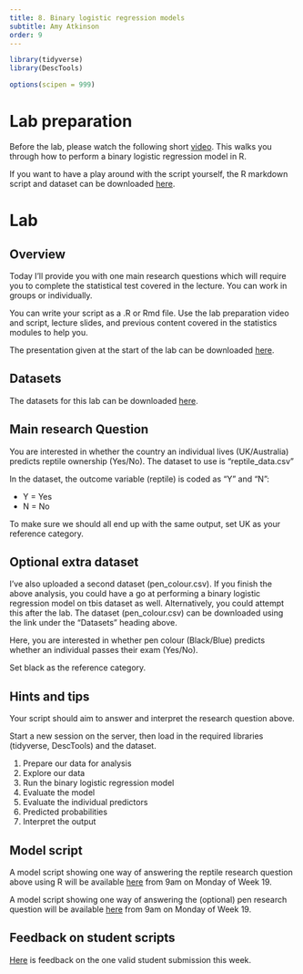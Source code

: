 ```yaml
---
title: 8. Binary logistic regression models
subtitle: Amy Atkinson
order: 9
---
```


```r
library(tidyverse)
library(DescTools)

options(scipen = 999)
```

<!--
# Lecture

[Part 1](https://lancaster.cloud.panopto.eu/Panopto/Pages/Viewer.aspx?id=17e11776-9467-4cae-98c3-b288009fb455): This part covers why it is important to understand binary logistic regression, and why it is not appropriate to run a linear regression model when the outcome is binary It also covers an introduction to binary logistic regression.

[Part 2](https://lancaster.cloud.panopto.eu/Panopto/Pages/Viewer.aspx?id=36c10842-4e40-49f7-ba1c-b288009fb3ed): This part introduces the concept of odds and odds ratios, and provides an example of how to calculate odds ratios manually (to aid in understanding about what odds and odds ratios represents).

[Part 3](https://lancaster.cloud.panopto.eu/Panopto/Pages/Viewer.aspx?id=94bdac5b-4bf9-44c2-84a3-b288009fb40f): This part covers the assumptions of binary logistic regression when you have one categorical predictor

[Part 4](https://lancaster.cloud.panopto.eu/Panopto/Pages/Viewer.aspx?id=d813199b-569c-4d79-83bc-b288009fb3ac): This part covers how to run a binary logistic regression model with one categorical predictor in R, and how to interpret the output

Download all the lecture slides [here](https://modules.lancaster.ac.uk/mod/folder/view.php?id=2507066) in both .pptx and .pdf format.

-->

# Lab preparation

Before the lab, please watch the following short [video](https://lancaster.cloud.panopto.eu/Panopto/Pages/Viewer.aspx?id=e64d817e-2db7-4a34-aec1-b288009fb38c). This walks you through how to perform a binary logistic regression model in R.

If you want to have a play around with the script yourself, the R markdown script and dataset can be downloaded [here](https://modules.lancaster.ac.uk/mod/folder/view.php?id=2507071).


# Lab

## Overview

Today I’ll provide you with one main research questions which will require you to complete the statistical test covered in the lecture. You can work in groups or individually.

You can write your script as a .R or Rmd file. Use the lab preparation video and script, lecture slides, and previous content covered in the statistics modules to help you.

The presentation given at the start of the lab can be downloaded [here](https://modules.lancaster.ac.uk/mod/resource/view.php?id=2604321).

## Datasets

The datasets for this lab can be downloaded [here](https://modules.lancaster.ac.uk/mod/folder/view.php?id=2507073).

## Main research Question

You are interested in whether the country an individual lives (UK/Australia) predicts reptile ownership (Yes/No). The dataset to use is "reptile_data.csv"

In the dataset, the outcome variable (reptile) is coded as "Y" and "N":

- Y = Yes
- N = No

To make sure we should all end up with the same output, set UK as your reference category.

## Optional extra dataset

I've also uploaded a second dataset (pen_colour.csv). If you finish the above analysis, you could have a go at performing a binary logistic regression model on tbis dataset as well. Alternatively, you could attempt this after the lab. The dataset (pen_colour.csv) can be downloaded using the link under the "Datasets" heading above.

Here, you are interested in whether pen colour (Black/Blue) predicts whether an individual passes their exam (Yes/No). 

Set black as the reference category.

## Hints and tips

Your script should aim to answer and interpret the research question above. 

Start a new session on the server, then load in the required libraries (tidyverse, DescTools) and the dataset.

1. Prepare our data for analysis
2. Explore our data
3. Run the binary logistic regression model
4. Evaluate the model
5. Evaluate the individual predictors
6. Predicted probabilities
7. Interpret the output


## Model script 

A model script showing one way of answering the reptile research question above using R will be available [here](https://modules.lancaster.ac.uk/mod/resource/view.php?id=2507075) from 9am on Monday of Week 19. 

A model script showing one way of answering the (optional) pen research question will be available [here](https://modules.lancaster.ac.uk/mod/resource/view.php?id=2507076) from 9am on Monday of Week 19.


## Feedback on student scripts

[Here](https://modules.lancaster.ac.uk/mod/folder/view.php?id=2507079) is feedback on the one valid student submission this week. 

<!--

# Independent learning activities 

Below are some independent learning activities you can have a go at to help consolidate the content. These are optional, but recommended. Activity 1 is the WBA. Activities 2 and 3 are further activities to help you consolidate the content.

## Activity 1: The WBA

The WBA can be accessed [here](https://modules.lancaster.ac.uk/mod/quiz/view.php?id=2506936) from 27th February 2025. Each student gets three attempts. We recommend having a go at the WBA following the lecture and lab. We recommend saving at least one attempt for revision purposes close in time to the class test.

## Activity 2: Calculating odds ratios manually

This activity will involve work with the following data. You are a researcher interested in whether being excited (yes/no) predicts whether an individual passes their driving test (yes/no). Here is a table of frequencies.

```r

knitr::include_graphics("data/Wk8/Week8_worksheet1.png")
```

<span style="color:purple">**QUESTION 1: What are the odds of passing the driving test in the “Excited – Yes” group?**</span>

<span style="color:purple">**QUESTION 2: What are the odds of passing the driving test in the “Excited – No” group?**</span>

<span style="color:purple">**QUESTION 3: What is the odds ratio (where “Excited – No” is the original odds)?**</span>
 
<span style="color:purple">**QUESTION 4: What does this odds ratio mean?**</span>

<span style="color:purple">**QUESTION 5: Is there evidence of quasi-complete separation or complete separation here? Give a reason for your answer.**</span>

### Activity 2 answers:

**What are the odds of passing the driving test in the “Excited – Yes” group?**

<span style="color:purple">1.1666666668</span>

::: {.callout-tip collapse="true"}
## How was this calculated?

Here is how this answers were computed:

The probability of individuals who are excited (Excited – Yes) passing the driving test:

14/26 = 0.5384615385

14 is the number of participants who were excited and passed the driving test. 

26 is the total number of individuals who responded “Excited – Yes” (14+12)

The probability of individuals who are excited (Excited – Yes) not passing the driving test: 

12/26 = 0.4615384615

12 is the number of participants who were excited and did not pass the driving test.

26 is the total number of individuals who responded “Excited – Yes” (14+12)

The odds of individuals who are excited passing the driving test:

0.5384615385 / 0.4615384615 = 1.1666666668

Answer = 1.1666666668

:::

**What are the odds of passing the driving test in the “Excited – No” group?**

<span style="color:purple">0.275862069</span>

::: {.callout-tip collapse="true"}
## How was this calculated?

The probability of individuals who are not excited (Excited – No) passing the driving test:

8/37 = 0.216216216

8 is the number of participants who were not excited and passed the driving test. 

37 is the total number of individuals who responded “Excited – No” (8+29)

The probability of individuals who are excited (Excited - No) not passing the driving test:

29/37 = 0.783783783

29 is the number of participants who were not excited and did not pass the driving test. 

37 is the total number of individuals who responded “Excited – No” (8+29)

The odds of individuals who are not excited passing the driving test:

0.216216216 / 0.783783783 = 0.275862069

:::

**What is the odds ratio (where “Excited – No” is the original odds)?**

<span style="color:purple">4.23</span>

::: {.callout-tip collapse="true"}

## How was this calculated?

1.1666666668  / 0.275862069 = 4.23

The odds ratio = 4.23

:::
 
**What does this odds ratio mean?**

<span style="color:purple">Individuals who were excited had a 4.23x higher odds of passing the driving test relative to individuals who were not excited.</span>

**Is there evidence of quasi-complete separation or complete separation here? Give a reason for your answer.**

<span style="color:purple">No – all cells have quite a few observations. There is no evidence of quasi-complete separation or complete separation.</span>

## Activity 3:

Activity 2 examines the following research question. You are a researcher interested in
whether social media use (< 2 hours per day / > 2 hours per day) predicts whether an individual reports difficulty falling asleep (yes/no). Here is a table of
frequencies:

```r

knitr::include_graphics("data/Wk8/Week8_worksheet2.png")
```
You analyse this data in R and the output of your model is below. For the outcome, you set
“0” as “Reports difficulty falling asleep - No” and “1” as “Reports difficulty falling asleep - Yes”.

#### Model output

Here is the model output:

```r
sleep_data <- read_csv("data/Wk8/l8_worksheet2.csv", show_col_types = FALSE)

sleep_data$sleep_numeric <- recode(sleep_data$Difficulty_falling_asleep, "No" = 0, "Yes"= 1) 

sleep_data$Social_media_use <- as.factor(sleep_data$Social_media_use)

sleep_model <- glm(sleep_numeric ~ Social_media_use, data = sleep_data, family = binomial())

summary(sleep_model)
```
#### Evaluating the model output

You run some code to produce the model’s chi-square statistic, the degrees of freedom and the p-value. These are displayed below. Use this to answer the following question:

Chi square = 8.20
Degrees of freedom = 1
P-value = 0.004

<span style="color:purple">**QUESTION 1: What do these values indicate?**</span>

#### Evaluating Pseudo R2

Here are the Pseudo R2 values. Use this output to answer the following two questions:
```r
PseudoR2(sleep_model, which = "all")
```

<span style="color:purple">**QUESTION 2: Which Pseudo R2 values might you report (based on the lecture)?**</span>

<span style="color:purple">**QUESTION 3: What are the value of these Pseudo R2s?**</span>

#### Evaluating the individual predictors

Look back at the summary output. Use this output to answer the following four questions:

<span style="color:purple">**QUESTION 4: What is the reference category for the predictor “Social media use”?**</span>

<span style="color:purple">**QUESTION 5: What does the Intercept Estimate represent?**</span>

<span style="color:purple">**QUESTION 6: What does the Social_media_use> 2 hours Estimate represent?**</span>

<span style="color:purple">**QUESTION 7: From the p-value in the summary table for the Social_media_use >2 hours row, what can you conclude?**</span>


##### Exponentiating the estimates:

Here are the exponentiated values. Use this output to answer the following three questions: 

```r
(sleep_model_exponentiated <- exp(sleep_model$coefficients))
```

<span style="color:purple">**QUESTION 8: What does the Intercept represent?**</span>

<span style="color:purple">**QUESTION 9: What does the Social_media_use> 2 hours value represent?**</span>

<span style="color:purple">**QUESTION 10: Can you interprert the Social_media_use> 2 hours value?**</span>

##### Confidence intervals:

Here are the confidence intervals. Use this output to answer the following question: 

```r
sleep_model_odds_confidence_intervals <- exp(confint(sleep_model))
sleep_model_odds_confidence_intervals
```

<span style="color:purple">**QUESTION 11: What does the Social_media_use >2 hours 95% confidence intervals represent?**</span>


### Activity 3 answers:

<span style="color:purple">**QUESTION 1: What do these values indicate?**</span>

<span style="color:purple">$x^{2}$(1) = 8.20, *p* = .004.

<span style="color:purple">This indicates that adding the “Social media” variable to our model significantly improved the fit, compared to the null model containing intercept only</span>

<span style="color:purple">**QUESTION 2: Which Pseudo R2 values might you report (based on the lecture)?**</span>

<span style="color:purple">McFadden, CoxSnell and Nagelkerke</span>

<span style="color:purple">**QUESTION 3: What are the value of these Pseudo R2s?**</span>

<span style="color:purple">
McFadden = 0.19, CoxSnell = 0.16, Nagelkerke = 0.27</span>

<span style="color:purple">**QUESTION 4: What is the reference category for the predictor “Social media”?**</span>

<span style="color:purple">< 2 hours is our reference category for the social media variable</span>

<span style="color:purple">***QUESTION 5: What does the Intercept Estimate represent?**</span>

<span style="color:purple">The log odds of someone with a social media value of < 2 hours reporting difficulties falling asleep</span>.

<span style="color:purple">**QUESTION 6: What does the Social_media_use> 2 hours Estimate represent?**</span>

<span style="color:purple">The change in the log odds of having a difficulty falling asleep value of “Yes” when going from the reference category (social_media< 2 hours) to social_media> 2 hours</span>

<span style="color:purple">**QUESTION 7: From the p-value in the summary table for the Social_media_use >2 hours row, what can you conclude?**</span>

<span style="color:purple">Daily social media use (< 2 hours vs > 2 hours) significantly predicts whether an individual has difficulties falling asleep (yes/no; *p* = .005)</span>

<span style="color:purple">**QUESTION 8: What does the Intercept represent?**</span>

<span style="color:purple">The odds of reporting difficulties falling asleep for individuals who have social media use of < 2 hours a day.</span>

<span style="color:purple">**QUESTION 9: What does the Social_media_use> 2 hours value represent?**</span>

<span style="color:purple">The change in odds (i.e. the odds ratio) of reporting difficulties falling asleep (i.e. difficulties falling asleep = yes) when going from Social_media_use< 2 hours to Social_media_use> 2 hours</span>

<span style="color:purple">**QUESTION 10: Can you interprert the Social_media_use> 2 hours value?**</span>

<span style="color:purple">The odds of reporting difficulties falling asleep are 11.33x higher if your social media use is >2 hours a day than if your social media use is <2 hours a day</span>.

<span style="color:purple">**QUESTION 11: What does the Social_media_use >2 hours 95% confidence intervals represent?**</span>

<span style="color:purple">The 95% confidence around the odds ratio (for the comparison between Social_media_use < 2 hours to Social_media_use > 2 hours).</span>

# Asking questions

If you have any questions about this week's content, please post them on the discussion board [here](https://modules.lancaster.ac.uk/mod/forum/view.php?id=2506905). If you prefer to remain anonymous, you can post questions anonymously [here](https://lancasteruni.eu.qualtrics.com/jfe/form/SV_b1v7RbIFYA6phvo). I will then copy your question to the discussion forum and answer it there and/or cover it in the next Q&A session.

-->